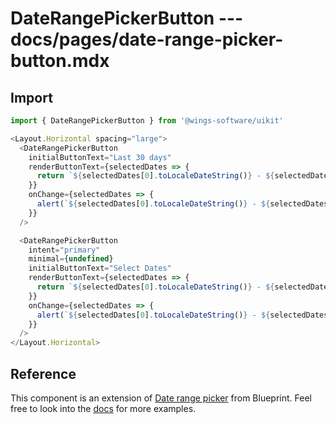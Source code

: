 # DateRangePickerButton --- docs/pages/date-range-picker-button.mdx

## Import

```js
import { DateRangePickerButton } from '@wings-software/uikit'
```

```js live=true
<Layout.Horizontal spacing="large">
  <DateRangePickerButton
    initialButtonText="Last 30 days"
    renderButtonText={selectedDates => {
      return `${selectedDates[0].toLocaleDateString()} - ${selectedDates[1].toLocaleDateString()}`
    }}
    onChange={selectedDates => {
      alert(`${selectedDates[0].toLocaleDateString()} - ${selectedDates[1].toLocaleDateString()}`)
    }}
  />

  <DateRangePickerButton
    intent="primary"
    minimal={undefined}
    initialButtonText="Select Dates"
    renderButtonText={selectedDates => {
      return `${selectedDates[0].toLocaleDateString()} - ${selectedDates[1].toLocaleDateString()}`
    }}
    onChange={selectedDates => {
      alert(`${selectedDates[0].toLocaleDateString()} - ${selectedDates[1].toLocaleDateString()}`)
    }}
  />
</Layout.Horizontal>
```


## Reference

This component is an extension of [Date range picker](https://blueprintjs.com/docs/#datetime/daterangepicker) from Blueprint. Feel free to look into the [docs](https://blueprintjs.com/docs/#datetime/daterangepicker.props) for more examples.
